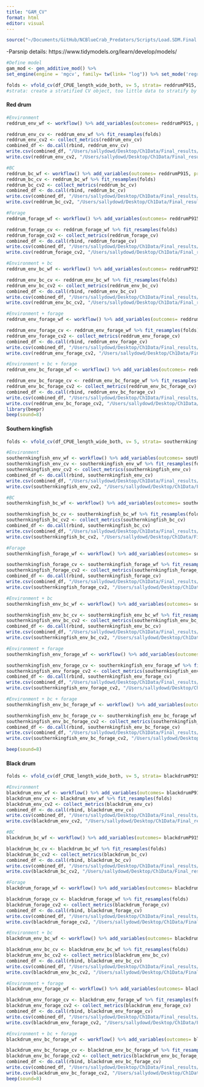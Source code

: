 ```yaml
---
title: "GAM_CV"
format: html
editor: visual
---
```


```r
source("~/Documents/GitHub/NCBlueCrab_Predators/Scripts/Load.SDM.Final.R")
```

-Parsnip details: https://www.tidymodels.org/learn/develop/models/

```r
#Define model 
gam_mod <- gen_additive_mod() %>%
set_engine(engine = 'mgcv', family= tw(link= "log")) %>% set_mode('regression')
```

```r
folds <- vfold_cv(df_CPUE_length_wide_both, v= 5, strata= reddrumP915, repeats= 100) #5 fold cross-validation repeated 100 times on the dataset
#strata: create a stratified CV object, too little data to stratify by Year 
```

#### Red drum

```r
#Environment
reddrum_env_wf <- workflow() %>% add_variables(outcomes= reddrumP915, predictors= c(avgdepth, avgssal, avgstemp, avgsdo, NoFishRest)) %>% add_model(gam_mod, formula= reddrumP915 ~ s(avgdepth) + s(avgssal) + s(avgstemp) + s(avgsdo) + s(NoFishRest)) %>% fit(data= df_CPUE_length_wide_both) 

reddrum_env_cv <- reddrum_env_wf %>% fit_resamples(folds)
reddrum_env_cv2 <- collect_metrics(reddrum_env_cv)
combined_df <- do.call(rbind, reddrum_env_cv)
write.csv(combined_df, "/Users/sallydowd/Desktop/Ch1Data/Final_results/GAMs/CV/reddrum_env_cv.csv")
write.csv(reddrum_env_cv2, "/Users/sallydowd/Desktop/Ch1Data/Final_results/GAMs/CV/Summary/reddrum_env_cv2.csv")

#BC
reddrum_bc_wf <- workflow() %>% add_variables(outcomes= reddrumP915, predictors= c(logsmallbluecrabP120)) %>% add_model(gam_mod, formula= reddrumP915 ~ s(logsmallbluecrabP120)) %>% fit(data= df_CPUE_length_wide_both) 
reddrum_bc_cv <- reddrum_bc_wf %>% fit_resamples(folds)
reddrum_bc_cv2 <- collect_metrics(reddrum_bc_cv)
combined_df <- do.call(rbind, reddrum_bc_cv)
write.csv(combined_df, "/Users/sallydowd/Desktop/Ch1Data/Final_results/GAMs/CV/reddrum_bc_cv.csv")
write.csv(reddrum_bc_cv2, "/Users/sallydowd/Desktop/Ch1Data/Final_results/GAMs/CV/Summary/reddrum_bc_cv2.csv")

#Forage
reddrum_forage_wf <- workflow() %>% add_variables(outcomes= reddrumP915, predictors= c(logreddrumP915forageP915, logreddrumP915forageP120)) %>% add_model(gam_mod, formula= reddrumP915 ~ s(logreddrumP915forageP915) + s(logreddrumP915forageP120)) %>% fit(data= df_CPUE_length_wide_both) 

reddrum_forage_cv <- reddrum_forage_wf %>% fit_resamples(folds)
reddrum_forage_cv2 <- collect_metrics(reddrum_forage_cv)
combined_df <- do.call(rbind, reddrum_forage_cv)
write.csv(combined_df, "/Users/sallydowd/Desktop/Ch1Data/Final_results/GAMs/CV/reddrum_forage_cv.csv")
write.csv(reddrum_forage_cv2, "/Users/sallydowd/Desktop/Ch1Data/Final_results/GAMs/CV/Summary/reddrum_forage_cv2.csv")

#Environment + bc
reddrum_env_bc_wf <- workflow() %>% add_variables(outcomes= reddrumP915, predictors= c(avgdepth, avgssal, avgstemp, avgsdo, NoFishRest, logsmallbluecrabP120)) %>% add_model(gam_mod, formula= reddrumP915 ~ s(avgdepth) + s(avgssal) + s(avgstemp) + s(avgsdo) + s(NoFishRest) + s(logsmallbluecrabP120)) %>% fit(data= df_CPUE_length_wide_both) 

reddrum_env_bc_cv <- reddrum_env_bc_wf %>% fit_resamples(folds)
reddrum_env_bc_cv2 <- collect_metrics(reddrum_env_bc_cv)
combined_df <- do.call(rbind, reddrum_env_bc_cv)
write.csv(combined_df, "/Users/sallydowd/Desktop/Ch1Data/Final_results/GAMs/CV/reddrum_env_bc_cv.csv")
write.csv(reddrum_env_bc_cv2, "/Users/sallydowd/Desktop/Ch1Data/Final_results/GAMs/CV/Summary/reddrum_env_bc_cv2.csv")

#Environment + forage
reddrum_env_forage_wf <- workflow() %>% add_variables(outcomes= reddrumP915, predictors= c(avgdepth, avgssal, avgstemp, avgsdo, NoFishRest, logreddrumP915forageP915, logreddrumP915forageP120)) %>% add_model(gam_mod, formula= reddrumP915 ~ s(avgdepth) + s(avgssal) + s(avgstemp) + s(avgsdo) + s(NoFishRest) + s(logreddrumP915forageP915) + s(logreddrumP915forageP120)) %>% fit(data= df_CPUE_length_wide_both) 

reddrum_env_forage_cv <- reddrum_env_forage_wf %>% fit_resamples(folds)
reddrum_env_forage_cv2 <- collect_metrics(reddrum_env_forage_cv)
combined_df <- do.call(rbind, reddrum_env_forage_cv)
write.csv(combined_df, "/Users/sallydowd/Desktop/Ch1Data/Final_results/GAMs/CV/reddrum_env_forage_cv.csv")
write.csv(reddrum_env_forage_cv2, "/Users/sallydowd/Desktop/Ch1Data/Final_results/GAMs/CV/Summary/reddrum_env_forage_cv2.csv")

#Environment + bc + forage 
reddrum_env_bc_forage_wf <- workflow() %>% add_variables(outcomes= reddrumP915, predictors= c(avgdepth, avgssal, avgstemp, avgsdo, NoFishRest, logreddrumP915forageP915, logreddrumP915forageP120, logsmallbluecrabP120)) %>% add_model(gam_mod, formula= reddrumP915 ~ s(avgdepth) + s(avgssal) + s(avgstemp) + s(avgsdo) + s(NoFishRest) + s(logreddrumP915forageP915) + s(logreddrumP915forageP120) + s(logsmallbluecrabP120)) %>% fit(data= df_CPUE_length_wide_both) 

reddrum_env_bc_forage_cv <- reddrum_env_bc_forage_wf %>% fit_resamples(folds)
reddrum_env_bc_forage_cv2 <- collect_metrics(reddrum_env_bc_forage_cv)
combined_df <- do.call(rbind, reddrum_env_bc_forage_cv)
write.csv(combined_df, "/Users/sallydowd/Desktop/Ch1Data/Final_results/GAMs/CV/reddrum_env_bc_forage_cv.csv")
write.csv(reddrum_env_bc_forage_cv2, "/Users/sallydowd/Desktop/Ch1Data/Final_results/GAMs/CV/Summary/reddrum_env_bc_forage_cv2.csv")
library(beepr)
beep(sound=8)
```

#### Southern kingfish

```r
folds <- vfold_cv(df_CPUE_length_wide_both, v= 5, strata= southernkingfishP915, repeats= 100)
```

```r
#Environment
southernkingfish_env_wf <- workflow() %>% add_variables(outcomes= southernkingfishP915, predictors= c(avgdepth, avgssal, avgstemp, avgsdo, NoFishRest)) %>% add_model(gam_mod, formula= southernkingfishP915 ~ s(avgdepth) + s(avgssal) + s(avgstemp) + s(avgsdo) + s(NoFishRest)) %>% fit(data= df_CPUE_length_wide_both) 
southernkingfish_env_cv <- southernkingfish_env_wf %>% fit_resamples(folds)
southernkingfish_env_cv2 <- collect_metrics(southernkingfish_env_cv)
combined_df <- do.call(rbind, southernkingfish_env_cv)
write.csv(combined_df, "/Users/sallydowd/Desktop/Ch1Data/Final_results/GAMs/CV/southernkingfish_env_cv.csv")
write.csv(southernkingfish_env_cv2, "/Users/sallydowd/Desktop/Ch1Data/Final_results/GAMs/CV/Summary/southernkingfish_env_cv2.csv")

#BC
southernkingfish_bc_wf <- workflow() %>% add_variables(outcomes= southernkingfishP915, predictors= c(logsmallbluecrabP120)) %>% add_model(gam_mod, formula= southernkingfishP915 ~ s(logsmallbluecrabP120)) %>% fit(data= df_CPUE_length_wide_both) 

southernkingfish_bc_cv <- southernkingfish_bc_wf %>% fit_resamples(folds)
southernkingfish_bc_cv2 <- collect_metrics(southernkingfish_bc_cv)
combined_df <- do.call(rbind, southernkingfish_bc_cv)
write.csv(combined_df, "/Users/sallydowd/Desktop/Ch1Data/Final_results/GAMs/CV/southernkingfish_bc_cv.csv")
write.csv(southernkingfish_bc_cv2, "/Users/sallydowd/Desktop/Ch1Data/Final_results/GAMs/CV/Summary/southernkingfish_bc_cv2.csv")

#Forage
southernkingfish_forage_wf <- workflow() %>% add_variables(outcomes= southernkingfishP915, predictors= c(logsouthernkingfishP915forageP915, logsouthernkingfishP915forageP120)) %>% add_model(gam_mod, formula= southernkingfishP915 ~ s(logsouthernkingfishP915forageP915) + s(logsouthernkingfishP915forageP120)) %>% fit(data= df_CPUE_length_wide_both) 

southernkingfish_forage_cv <- southernkingfish_forage_wf %>% fit_resamples(folds)
southernkingfish_forage_cv2 <- collect_metrics(southernkingfish_forage_cv)
combined_df <- do.call(rbind, southernkingfish_forage_cv)
write.csv(combined_df, "/Users/sallydowd/Desktop/Ch1Data/Final_results/GAMs/CV/southernkingfish_forage_cv.csv")
write.csv(southernkingfish_forage_cv2, "/Users/sallydowd/Desktop/Ch1Data/Final_results/GAMs/CV/Summary/southernkingfish_forage_cv2.csv")

#Environment + bc
southernkingfish_env_bc_wf <- workflow() %>% add_variables(outcomes= southernkingfishP915, predictors= c(avgdepth, avgssal, avgstemp, avgsdo, NoFishRest, logsmallbluecrabP120)) %>% add_model(gam_mod, formula= southernkingfishP915 ~ s(avgdepth) + s(avgssal) + s(avgstemp) + s(avgsdo) + s(NoFishRest) + s(logsmallbluecrabP120)) %>% fit(data= df_CPUE_length_wide_both) 

southernkingfish_env_bc_cv <- southernkingfish_env_bc_wf %>% fit_resamples(folds)
southernkingfish_env_bc_cv2 <- collect_metrics(southernkingfish_env_bc_cv)
combined_df <- do.call(rbind, southernkingfish_env_bc_cv)
write.csv(combined_df, "/Users/sallydowd/Desktop/Ch1Data/Final_results/GAMs/CV/southernkingfish_env_bc_cv.csv")
write.csv(southernkingfish_env_bc_cv2, "/Users/sallydowd/Desktop/Ch1Data/Final_results/GAMs/CV/Summary/southernkingfish_env_bc_cv2.csv")

#Environment + forage
southernkingfish_env_forage_wf <- workflow() %>% add_variables(outcomes= southernkingfishP915, predictors= c(avgdepth, avgssal, avgstemp, avgsdo, NoFishRest, logsouthernkingfishP915forageP915, logsouthernkingfishP915forageP120)) %>% add_model(gam_mod, formula= southernkingfishP915 ~ s(avgdepth) + s(avgssal) + s(avgstemp) + s(avgsdo) + s(NoFishRest) + s(logsouthernkingfishP915forageP915) + s(logsouthernkingfishP915forageP120)) %>% fit(data= df_CPUE_length_wide_both) 

southernkingfish_env_forage_cv <- southernkingfish_env_forage_wf %>% fit_resamples(folds)
southernkingfish_env_forage_cv2 <- collect_metrics(southernkingfish_env_forage_cv)
combined_df <- do.call(rbind, southernkingfish_env_forage_cv)
write.csv(combined_df, "/Users/sallydowd/Desktop/Ch1Data/Final_results/GAMs/CV/southernkingfish_env_forage_cv.csv")
write.csv(southernkingfish_env_forage_cv2, "/Users/sallydowd/Desktop/Ch1Data/Final_results/GAMs/CV/Summary/southernkingfish_env_forage_cv2.csv")

#Environment + bc + forage 
southernkingfish_env_bc_forage_wf <- workflow() %>% add_variables(outcomes= southernkingfishP915, predictors= c(avgdepth, avgssal, avgstemp, avgsdo, NoFishRest, logsouthernkingfishP915forageP915, logsouthernkingfishP915forageP120, logsmallbluecrabP120)) %>% add_model(gam_mod, formula= southernkingfishP915 ~ s(avgdepth) + s(avgssal) + s(avgstemp) + s(avgsdo) + s(NoFishRest) + s(logsouthernkingfishP915forageP915) + s(logsouthernkingfishP915forageP120) + s(logsmallbluecrabP120)) %>% fit(data= df_CPUE_length_wide_both) 

southernkingfish_env_bc_forage_cv <- southernkingfish_env_bc_forage_wf %>% fit_resamples(folds)
southernkingfish_env_bc_forage_cv2 <- collect_metrics(southernkingfish_env_bc_forage_cv)
combined_df <- do.call(rbind, southernkingfish_env_bc_forage_cv)
write.csv(combined_df, "/Users/sallydowd/Desktop/Ch1Data/Final_results/GAMs/CV/southernkingfish_env_bc_forage_cv.csv")
write.csv(southernkingfish_env_bc_forage_cv2, "/Users/sallydowd/Desktop/Ch1Data/Final_results/GAMs/CV/Summary/southernkingfish_env_bc_forage_cv2.csv")

beep(sound=8)
```

#### Black drum

```r
folds <- vfold_cv(df_CPUE_length_wide_both, v= 5, strata= blackdrumP915, repeats= 100)
```

```r
#Environment
blackdrum_env_wf <- workflow() %>% add_variables(outcomes= blackdrumP915, predictors= c(avgdepth, avgssal, avgstemp, avgsdo, NoFishRest)) %>% add_model(gam_mod, formula= blackdrumP915 ~ s(avgdepth) + s(avgssal) + s(avgstemp) + s(avgsdo) + s(NoFishRest)) %>% fit(data= df_CPUE_length_wide_both) 
blackdrum_env_cv <- blackdrum_env_wf %>% fit_resamples(folds)
blackdrum_env_cv2 <- collect_metrics(blackdrum_env_cv)
combined_df <- do.call(rbind, blackdrum_env_cv)
write.csv(combined_df, "/Users/sallydowd/Desktop/Ch1Data/Final_results/GAMs/CV/blackdrum_env_cv.csv")
write.csv(blackdrum_env_cv2, "/Users/sallydowd/Desktop/Ch1Data/Final_results/GAMs/CV/Summary/blackdrum_env_cv2.csv")

#BC
blackdrum_bc_wf <- workflow() %>% add_variables(outcomes= blackdrumP915, predictors= c(logsmallbluecrabP120)) %>% add_model(gam_mod, formula= blackdrumP915 ~ s(logsmallbluecrabP120)) %>% fit(data= df_CPUE_length_wide_both) 

blackdrum_bc_cv <- blackdrum_bc_wf %>% fit_resamples(folds)
blackdrum_bc_cv2 <- collect_metrics(blackdrum_bc_cv)
combined_df <- do.call(rbind, blackdrum_bc_cv)
write.csv(combined_df, "/Users/sallydowd/Desktop/Ch1Data/Final_results/GAMs/CV/blackdrum_bc_cv.csv")
write.csv(blackdrum_bc_cv2, "/Users/sallydowd/Desktop/Ch1Data/Final_results/GAMs/CV/Summary/blackdrum_bc_cv2.csv")

#Forage
blackdrum_forage_wf <- workflow() %>% add_variables(outcomes= blackdrumP915, predictors= c(logblackdrumP915forageP120)) %>% add_model(gam_mod, formula= blackdrumP915 ~ s(logblackdrumP915forageP120)) %>% fit(data= df_CPUE_length_wide_both) 

blackdrum_forage_cv <- blackdrum_forage_wf %>% fit_resamples(folds)
blackdrum_forage_cv2 <- collect_metrics(blackdrum_forage_cv)
combined_df <- do.call(rbind, blackdrum_forage_cv)
write.csv(combined_df, "/Users/sallydowd/Desktop/Ch1Data/Final_results/GAMs/CV/blackdrum_forage_cv.csv")
write.csv(blackdrum_forage_cv2, "/Users/sallydowd/Desktop/Ch1Data/Final_results/GAMs/CV/Summary/blackdrum_forage_cv2.csv")

#Environment + bc
blackdrum_env_bc_wf <- workflow() %>% add_variables(outcomes= blackdrumP915, predictors= c(avgdepth, avgssal, avgstemp, avgsdo, NoFishRest, logsmallbluecrabP120)) %>% add_model(gam_mod, formula= blackdrumP915 ~ s(avgdepth) + s(avgssal) + s(avgstemp) + s(avgsdo) + s(NoFishRest) + s(logsmallbluecrabP120)) %>% fit(data= df_CPUE_length_wide_both) 

blackdrum_env_bc_cv <- blackdrum_env_bc_wf %>% fit_resamples(folds)
blackdrum_env_bc_cv2 <- collect_metrics(blackdrum_env_bc_cv)
combined_df <- do.call(rbind, blackdrum_env_bc_cv)
write.csv(combined_df, "/Users/sallydowd/Desktop/Ch1Data/Final_results/GAMs/CV/blackdrum_env_bc_cv.csv")
write.csv(blackdrum_env_bc_cv2, "/Users/sallydowd/Desktop/Ch1Data/Final_results/GAMs/CV/Summary/blackdrum_env_bc_cv2.csv")

#Environment + forage
blackdrum_env_forage_wf <- workflow() %>% add_variables(outcomes= blackdrumP915, predictors= c(avgdepth, avgssal, avgstemp, avgsdo, NoFishRest, logblackdrumP915forageP120)) %>% add_model(gam_mod, formula= blackdrumP915 ~ s(avgdepth) + s(avgssal) + s(avgstemp) + s(avgsdo) + s(NoFishRest) + s(logblackdrumP915forageP120)) %>% fit(data= df_CPUE_length_wide_both) 

blackdrum_env_forage_cv <- blackdrum_env_forage_wf %>% fit_resamples(folds)
blackdrum_env_forage_cv2 <- collect_metrics(blackdrum_env_forage_cv)
combined_df <- do.call(rbind, blackdrum_env_forage_cv)
write.csv(combined_df, "/Users/sallydowd/Desktop/Ch1Data/Final_results/GAMs/CV/blackdrum_env_forage_cv.csv")
write.csv(blackdrum_env_forage_cv2, "/Users/sallydowd/Desktop/Ch1Data/Final_results/GAMs/CV/Summary/blackdrum_env_forage_cv2.csv")

#Environment + bc + forage 
blackdrum_env_bc_forage_wf <- workflow() %>% add_variables(outcomes= blackdrumP915, predictors= c(avgdepth, avgssal, avgstemp, avgsdo, NoFishRest, logblackdrumP915forageP120, logsmallbluecrabP120)) %>% add_model(gam_mod, formula= blackdrumP915 ~ s(avgdepth) + s(avgssal) + s(avgstemp) + s(avgsdo) + s(NoFishRest) + s(logblackdrumP915forageP120) + s(logsmallbluecrabP120)) %>% fit(data= df_CPUE_length_wide_both) 

blackdrum_env_bc_forage_cv <- blackdrum_env_bc_forage_wf %>% fit_resamples(folds)
blackdrum_env_bc_forage_cv2 <- collect_metrics(blackdrum_env_bc_forage_cv)
combined_df <- do.call(rbind, blackdrum_env_bc_forage_cv)
write.csv(combined_df, "/Users/sallydowd/Desktop/Ch1Data/Final_results/GAMs/CV/blackdrum_env_bc_forage_cv.csv")
write.csv(blackdrum_env_bc_forage_cv2, "/Users/sallydowd/Desktop/Ch1Data/Final_results/GAMs/CV/Summary/blackdrum_env_bc_forage_cv2.csv")
beep(sound=8)
```

